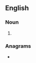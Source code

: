 ==English==

===Noun===
{{head|en|noun plural form}}

# {{plural of|polacre|lang=en}}

===Anagrams===
* {{anagrams|en|parclose}}